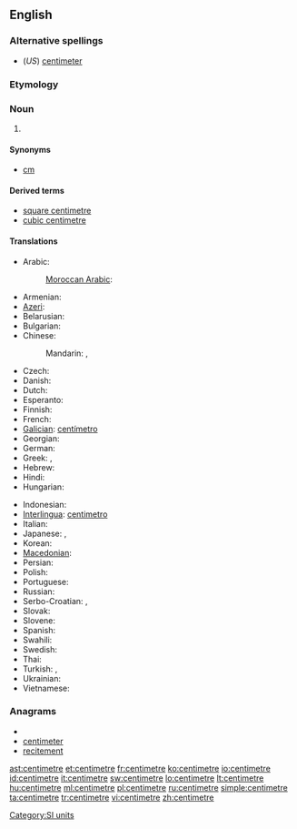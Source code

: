 ==English==

===Alternative spellings===
* (''US'') [[centimeter]]

===Etymology===
{{prefix|centi|metre}}

===Noun===
{{en-noun}}

# {{SI-unit|centi|metre|length}}

====Synonyms====
* [[cm]]

====Derived terms====
* [[square centimetre]]
* [[cubic centimetre]]

====Translations====
{{trans-top|one-hundredth of a metre}}
* Arabic: {{t|ar|سنتميتر|m|tr=sintimítr}}
*: [[Moroccan Arabic]]: {{tø|ary|سنتيم|m|tr=santīm|sc=Arab}}
* Armenian: {{t-|hy|սանտիմետր|tr=santimetr}}
* [[Azeri]]: {{t-|az|santimetr|xs=Azeri}}
* Belarusian: {{t|be|сантыметр|m|tr=santymétr|xs=Belarusian}}
* Bulgarian: {{t+|bg|сантиметър|m|tr=santimétǎr}}
* Chinese:
*: Mandarin: {{t-|cmn|釐米|sc=Hani}}, {{t-|cmn|厘米|tr=límǐ|sc=Hani}}
* Czech: {{t-|cs|centimetr|m}}
* Danish: {{t-|da|centimeter}}
* Dutch: {{t+|nl|centimeter}}
* Esperanto: {{t-|eo|centimetro|xs=Esperanto}}
* Finnish: {{t+|fi|senttimetri}}
* French: {{t+|fr|centimètre|m}}
* [[Galician]]: [[centímetro]] {{m}}
* Georgian: {{t-|ka|სანტიმეტრი|tr=santimetri|sc=Geor|xs=Georgian}}
* German: {{t+|de|Zentimeter|m}}
* Greek: {{t+|el|εκατοστόμετρο|tr=ekatostómetro}},  {{t+|el|εκατοστό|n|tr=ekatostó}}
* Hebrew: {{t|he|סנטימטר|m|tr=sant'imet'er}}
* Hindi: {{t|hi|सेंटीमीटर|m|tr=sēṇṭīmīṭar|xs=Hindi}}
* Hungarian: {{t+|hu|centiméter}}
{{trans-mid}}
* Indonesian: {{t|id|sentimeter|xs=Indonesian}}
* [[Interlingua]]: [[centimetro]]
* Italian: {{t+|it|centimetro|m}}
* Japanese: {{t+|ja|センチメートル|tr=senchimētoru}},  {{t+|ja|センチ|tr=senchi}}
* Korean: {{t-|ko|센티미터|tr=sentimiteo|sc=Hang}}
* [[Macedonian]]: {{t-|mk|сантиметар|m|tr=santimétar}}
* Persian: {{t|fa|سانتی متر|xs=Persian}}
* Polish: {{t+|pl|centymetr|m}}
* Portuguese: {{t+|pt|centímetro|m}}
* Russian: {{t+|ru|сантиметр|m|tr=santimétr}}
* Serbo-Croatian: {{tø|sh|центиметар|m|sc=Cyrl|xs=Serbo-Croatian}},  {{tø|sh|centimetar|m|xs=Serbo-Croatian}}
* Slovak: {{t-|sk|centimeter|m}}
* Slovene: {{t-|sl|centimeter|m}}
* Spanish: {{t+|es|centímetro|m}}
* Swahili: {{t+|sw|sentimeta|xs=Swahili}}
* Swedish: {{t+|sv|centimeter|c}}
* Thai: {{t|th|เซนติเมตร|tr=sentimetr}}
* Turkish: {{t+|tr|santimetre}},  {{t+|tr|santim}}
* Ukrainian: {{t-|uk|сантиметр|m|tr=santymétr|xs=Ukrainian}}
* Vietnamese: {{t+|vi|xentimét|xs=Vietnamese}}
{{trans-bottom}}

===Anagrams===
* {{alphagram|ceeeimnrtt}}
* [[centimeter#English|centimeter]]
* [[recitement#English|recitement]]


[[Category:SI units]]

[[ast:centimetre]]
[[et:centimetre]]
[[fr:centimetre]]
[[ko:centimetre]]
[[io:centimetre]]
[[id:centimetre]]
[[it:centimetre]]
[[sw:centimetre]]
[[lo:centimetre]]
[[lt:centimetre]]
[[hu:centimetre]]
[[ml:centimetre]]
[[pl:centimetre]]
[[ru:centimetre]]
[[simple:centimetre]]
[[ta:centimetre]]
[[tr:centimetre]]
[[vi:centimetre]]
[[zh:centimetre]]